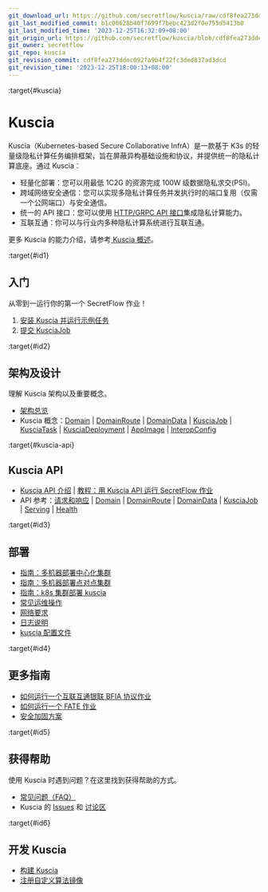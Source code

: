 ```yaml
---
git_download_url: https://github.com/secretflow/kuscia/raw/cdf8fea273ddec092fa9b4f22fc3ded837ad3dcd/docs/index.md
git_last_modified_commit: b1c00628b40f7699f7bebc423d2f0e755d5413b0
git_last_modified_time: '2023-12-25T16:32:09+08:00'
git_origin_url: https://github.com/secretflow/kuscia/blob/cdf8fea273ddec092fa9b4f22fc3ded837ad3dcd/docs/index.md
git_owner: secretflow
git_repo: kuscia
git_revision_commit: cdf8fea273ddec092fa9b4f22fc3ded837ad3dcd
git_revision_time: '2023-12-25T18:00:13+08:00'
---
```


:target{#kuscia}

# Kuscia

Kuscia（Kubernetes-based Secure Collaborative InfrA）是一款基于 K3s 的轻量级隐私计算任务编排框架，旨在屏蔽异构基础设施和协议，并提供统一的隐私计算底座。通过 Kuscia：

- 轻量化部署：您可以用最低 1C2G 的资源完成 100W 级数据隐私求交(PSI)。
- 跨域网络安全通信：您可以实现多隐私计算任务并发执行时的端口复用（仅需一个公网端口）与安全通信。
- 统一的 API 接口：您可以使用 [HTTP/GRPC API 接口](reference/apis/summary_cn.mdx)集成隐私计算能力。
- 互联互通：你可以与行业内多种隐私计算系统进行互联互通。

更多 Kuscia 的能力介绍，请参考[ Kuscia 概述](reference/overview.mdx)。

:target{#id1}

## 入门

从零到一运行你的第一个 SecretFlow 作业！

1. [安装 Kuscia 并运行示例任务](getting_started/quickstart_cn.mdx)
2. [提交 KusciaJob](getting_started/run_secretflow_cn.mdx)

:target{#id2}

## 架构及设计

理解 Kuscia 架构以及重要概念。

- [架构总览](reference/architecture_cn.mdx)
- Kuscia 概念：[Domain](reference/concepts/domain_cn.mdx) | [DomainRoute](reference/concepts/domainroute_cn.mdx) | [DomainData](reference/concepts/domaindata_cn.mdx) | [KusciaJob](reference/concepts/kusciajob_cn.mdx) | [KusciaTask](reference/concepts/kusciatask_cn.mdx) | [KusciaDeployment](reference/concepts/kusciadeployment_cn.mdx) | [AppImage](reference/concepts/appimage_cn.mdx) | [InteropConfig](reference/concepts/interopconfig_cn.mdx)

:target{#kuscia-api}

## Kuscia API

- [Kuscia API 介绍](reference/apis/summary_cn.mdx) | [教程：用 Kuscia API 运行 SecretFlow 作业](tutorial/run_secretflow_with_api_cn.mdx)
- API 参考：[请求和响应](reference/apis/summary_cn.mdx#id2) | [Domain](reference/apis/domain_cn.mdx) | [DomainRoute](reference/apis/domainroute_cn.mdx) | [DomainData](reference/apis/domaindata_cn.mdx) | [KusciaJob](reference/apis/kusciajob_cn.mdx) | [Serving](reference/apis/serving_cn.mdx) | [Health](reference/apis/health_cn.mdx)

:target{#id3}

## 部署

- [指南：多机器部署中心化集群](deployment/deploy_master_lite_cn.mdx)
- [指南：多机器部署点对点集群](deployment/deploy_p2p_cn.mdx)
- [指南：k8s 集群部署 kuscia](deployment/K8s_deployment_kuscia/index.mdx)
- [常见运维操作](deployment/operation_cn.mdx)
- [网络要求](deployment/networkrequirements.mdx)
- [日志说明](deployment/logdescription.mdx)
- [kuscia 配置文件](deployment/kuscia_config_cn.mdx)

:target{#id4}

## 更多指南

- [如何运行一个互联互通银联 BFIA 协议作业](tutorial/run_bfia_job_cn.mdx)
- [如何运行一个 FATE 作业](tutorial/run_fate_cn.mdx)
- [安全加固方案](tutorial/security_plan_cn.mdx)

:target{#id5}

## 获得帮助

使用 Kuscia 时遇到问题？在这里找到获得帮助的方式。

- [常见问题（FAQ）](reference/troubleshoot/index.mdx)
- Kuscia 的 [Issues](https://github.com/secretflow/kuscia/issues) 和 [讨论区](https://github.com/secretflow/kuscia/discussions)

:target{#id6}

## 开发 Kuscia

- [构建 Kuscia](development/build_kuscia_cn.mdx)
- [注册自定义算法镜像](development/register_custom_image.mdx)

<TableOfContents />
